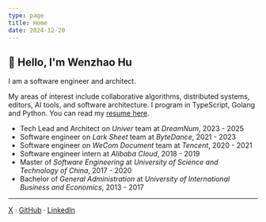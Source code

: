 ```yaml
---
type: page
title: Home
date: 2024-12-20
---
```


## 👋 Hello, I'm Wenzhao Hu

I am a software engineer and architect.

My areas of interest include collaborative algorithms, distributed systems, editors,
AI tools, and software architecture. I program in TypeScript, Golang
and Python. You can read my [resume here](https://drive.google.com/file/d/1AtP8Hccgl16AeQtDbx5sNis0PTkAtxTK/view?usp=sharing).

- Tech Lead and Architect on _Univer_ team at _DreamNum_, 2023 - 2025
- Software engineer on _Lark Sheet_ team at _ByteDance_, 2021 - 2023
- Software engineer on _WeCom Document_ team at _Tencent_, 2020 - 2021
- Software engineer intern at _Alibaba Cloud_, 2018 - 2019
- Master of _Software Engineering_ at _University of Science and Technology of China_, 2017 - 2020
- Bachelor of _General Administration_ at _University of International Business and Economics_, 2013 - 2017

---

[X](https://x.com/wzhudev) · [GitHub](https://github.com/wzhudev) · [LinkedIn](https://www.linkedin.com/in/hu-wenzhao-8919a7290/)
